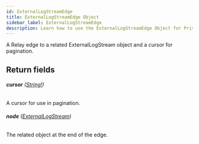```yaml
---
id: ExternalLogStreamEdge
title: ExternalLogStreamEdge Object
sidebar_label: ExternalLogStreamEdge
description: Learn how to use the ExternalLogStreamEdge Object for Prismatic's API.
---
```


A Relay edge to a related ExternalLogStream object and a cursor for pagination.

## Return fields

###### <b>cursor</b> ([String!](api/schema/scalar/String.mdx))

A cursor for use in pagination.

###### <b>node</b> ([ExternalLogStream](api/schema/object/ExternalLogStream.mdx))

The related object at the end of the edge.
